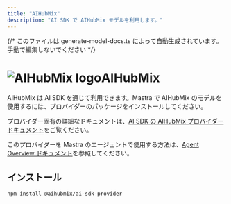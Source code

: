 ```yaml
---
title: "AIHubMix"
description: "AI SDK で AIHubMix モデルを利用します。"
---
```


{/* このファイルは generate-model-docs.ts によって自動生成されています。手動で編集しないでください */}

# <img src="https://models.dev/logos/aihubmix.svg" alt="AIHubMix logo" className="inline w-8 h-8 mr-2 align-middle dark:invert dark:brightness-0 dark:contrast-200" />AIHubMix

AIHubMix は AI SDK を通じて利用できます。Mastra で AIHubMix のモデルを使用するには、プロバイダーのパッケージをインストールしてください。

プロバイダー固有の詳細なドキュメントは、[AI SDK の AIHubMix プロバイダー ドキュメント](https://ai-sdk.dev/providers/community-providers/aihubmix)をご覧ください。

このプロバイダーを Mastra のエージェントで使用する方法は、[Agent Overview ドキュメント](/en/docs/agents/overview)を参照してください。

## インストール

```bash npm2yarn copy
npm install @aihubmix/ai-sdk-provider
```
